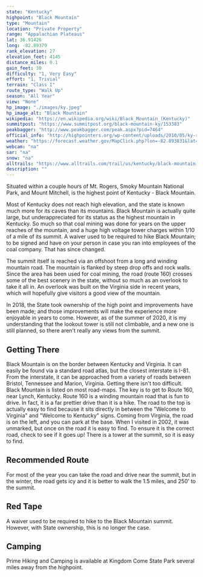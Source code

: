 ```yaml
---
state: "Kentucky"
highpoint: "Black Mountain"
type: "Mountain"
location: "Private Property"
range: "Appalachian Plateaus"
lat: 36.91426
long: -82.89379
rank_elevation: 27
elevation_feet: 4145
distance_miles: 0.1
gain_feet: 30
difficulty: "1, Very Easy"
effort: "1, Trivial"
terrain: "Class I"
route_type: "Walk Up"
season: "All Year"
view: "None"
hp_image: "./images/ky.jpeg"
hp_image_alt: "Black Mountain"
wikipedia: "https://en.wikipedia.org/wiki/Black_Mountain_(Kentucky)"
summitpost: "https://www.summitpost.org/black-mountain-ky/153383"
peakbagger: "http://www.peakbagger.com/peak.aspx?pid=7464"
official_info: "http://highpointers.org/wp-content/uploads/2010/05/ky-release.pdf"
weather: "https://forecast.weather.gov/MapClick.php?lon=-82.893831&lat=36.914158"
webcam: "na"
sar: "na"
snow: "na"
alltrails: "https://www.alltrails.com/trail/us/kentucky/black-mountain-kentucky-highpoint"
description: ""
---
```


Situated within a couple hours of Mt. Rogers, Smoky Mountain National Park, and Mount Mitchell, is the highest point of Kentucky - Black Mountain.

Most of Kentucky does not reach high elevation, and the state is known much more for its caves than its mountains. Black Mountain is actually quite large, but underappreciated for its status as the highest mountain in Kentucky. So much so that coal mining was done for years on the upper reaches of the mountain, and a huge high voltage tower charges within 1/10 of a mile of its summit. A waiver used to be required to hike Black Mountain; to be signed and have on your person in case you ran into employees of the coal company.  That has since changed.

The summit itself is reached via an offshoot from a long and winding mountain road. The mountain is flanked by steep drop offs and rock walls. Since the area has been used for coal mining, the road (route 160) crosses some of the best scenery in the state, without so much as an overlook to take it all in. An overlook was built on the Virginia side in recent years, which will hopefully give visitors a good view of the mountain.

In 2018, the State took ownership of the high point and improvements have been made; and those improvements will make the experience more enjoyable in years to come. However, as of the summer of 2020, it is my understanding that the lookout tower is still not climbable, and a new one is still planned, so there aren't really any views from the summit.

## Getting There
Black Mountain is on the border between Kentucky and Virginia. It can easily be found via a standard road atlas, but the closest interstate is I-81. From the interstate, it can be approached from a variety of roads between Bristol, Tennessee and Marion, Virginia. Getting there isn't too difficult. Black Mountain is listed on most road-maps. The key is to get to Route 160, near Lynch, Kentucky. Route 160 is a winding mountain road that is fun to drive. In fact, it is a far prettier drive than it is a hike. The road to the top is actually easy to find because it sits directly in between the "Welcome to Virginia" and "Welcome to Kentucky" signs. Coming from Virginia, the road is on the left, and you can park at the base. When I visited in 2002, it was unmarked, but once on the road it is easy to find. To ensure it is the correct road, check to see if it goes up! There is a tower at the summit, so it is easy to find.

## Recommended Route
For most of the year you can take the road and drive near the summit, but in the winter, the road gets icy and it is better to walk the 1.5 miles, and 250' to the summit.

## Red Tape
A waiver used to be required to hike to the Black Mountain summit. However, with State ownership, this is no longer the case.

## Camping
Prime Hiking and Camping is available at Kingdom Come State Park several miles away from the highpoint.
